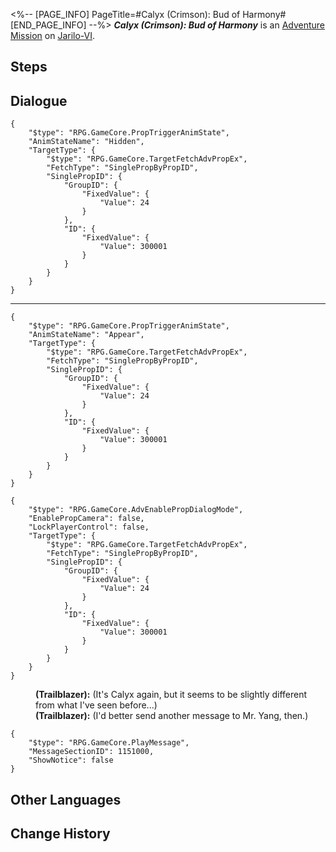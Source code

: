 <%-- [PAGE_INFO]
PageTitle=#Calyx (Crimson): Bud of Harmony#
[END_PAGE_INFO] --%>
{{Stub|Dialogue.}}
{{Mission Infobox
|id            = 4010123
|title         = 
|image         = <!--Mission Calyx (Crimson) Bud of Harmony.png-->
|type          = Adventure
|event_name    = 
|chapter       = 
|requirements  = [[Trailblaze Mission]] ''[[Trial of Equilibrium: Part One]]'' completed
|summary       = <!--official mission summary from Fate's Atlas-->
|characters    = Trailblazer
|startLocation = [[Jarilo-VI]] - [[Robot Settlement]]
|world         = Jarilo-VI
|area          = Robot Settlement
|prev          = 
|next          = ???
|rewards       = 
}}
'''''Calyx (Crimson): Bud of Harmony''''' is an [[Adventure Mission]] on [[Jarilo-VI]].

==Steps==


<!--
==Gameplay Notes==

--><!--
==Trial Character==

-->
==Dialogue==
{{Stub Dialogue}}
<pre>{
	"$type": "RPG.GameCore.PropTriggerAnimState",
	"AnimStateName": "Hidden",
	"TargetType": {
		"$type": "RPG.GameCore.TargetFetchAdvPropEx",
		"FetchType": "SinglePropByPropID",
		"SinglePropID": {
			"GroupID": {
				"FixedValue": {
					"Value": 24
				}
			},
			"ID": {
				"FixedValue": {
					"Value": 300001
				}
			}
		}
	}
}</pre>
----
<pre>{
	"$type": "RPG.GameCore.PropTriggerAnimState",
	"AnimStateName": "Appear",
	"TargetType": {
		"$type": "RPG.GameCore.TargetFetchAdvPropEx",
		"FetchType": "SinglePropByPropID",
		"SinglePropID": {
			"GroupID": {
				"FixedValue": {
					"Value": 24
				}
			},
			"ID": {
				"FixedValue": {
					"Value": 300001
				}
			}
		}
	}
}</pre>
:<!--2-second delay-->
<pre>{
	"$type": "RPG.GameCore.AdvEnablePropDialogMode",
	"EnablePropCamera": false,
	"LockPlayerControl": false,
	"TargetType": {
		"$type": "RPG.GameCore.TargetFetchAdvPropEx",
		"FetchType": "SinglePropByPropID",
		"SinglePropID": {
			"GroupID": {
				"FixedValue": {
					"Value": 24
				}
			},
			"ID": {
				"FixedValue": {
					"Value": 300001
				}
			}
		}
	}
}</pre>
:'''(Trailblazer):''' (It's Calyx again, but it seems to be slightly different from what I've seen before...)
:'''(Trailblazer):''' (I'd better send another message to Mr. Yang, then.)
<pre>{
	"$type": "RPG.GameCore.PlayMessage",
	"MessageSectionID": 1151000,
	"ShowNotice": false
}</pre>
{{Dialogue End}}

==Other Languages==
{{Other Languages
|en   = Calyx (Crimson): Bud of Harmony
|zhs  = 「拟造花萼（赤）&nbsp;•&nbsp;同谐之蕾」
|zht  = 「擬造花萼（赤）•同諧之蕾」
|ja   = 「疑似花萼（赤）・調和の蕾」
|ko   = 「모조 꽃받침(적) • 화합의 봉오리」
|es   = Cáliz (carmesí): Flor de la Armonía
|fr   = Calice pourpre : Bourgeon de l'Harmonie
|ru   = Чашелист (багровый): Бутон Гармонии
|th   = Calyx (Crimson): ช่อแห่งการประสาน
|vi   = "Đài Hoa Nhân Tạo (Đỏ) - Nụ Hoa Hòa Hợp"
|de   = Blütenkelch (Karminrot): Knospe der Harmonie
|id   = "Calyx (Crimson): Bud of Harmony"
|pt   = Cálice (Rubro): Botão da Harmonia
}}

==Change History==
{{Change History|1.0}}
